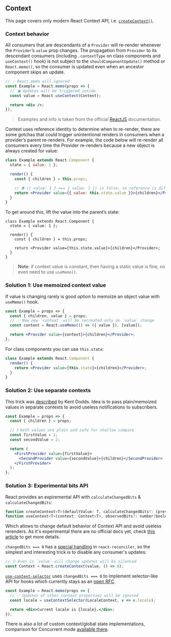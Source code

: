 
## Context

This page covers only modern React Context API, i.e. [`createContext()`](https://reactjs.org/docs/context.html).

### Context behavior

All consumers that are descendants of a `Provider` will re-render whenever the `Provider`’s `value` prop changes. The propagation from `Provider` to its descendant consumers (including `.contextType` on class components and `useContext()` hook) is not subject to the `shouldComponentUpdate()` method or `React.memo()`, so the consumer is updated even when an ancestor component skips an update.

```jsx
// 💡 React.memo will ignored
const Example = React.memo(props => {
  // 💣 Updates will be triggered inside
  const value = React.useContext(Context);

  return <div />;
});
```

> Examples and info is taken from the official [ReactJS](https://reactjs.org/docs/context.html#caveats) documentation.

Context uses reference identity to determine when to re-render, there are some gotchas that could trigger
unintentional renders in consumers when a provider’s parent re-renders.
For example, the code below will re-render all consumers every time the Provider re-renders
because a new object is always created for value:

```jsx
class Example extends React.Component {
  state = { value: 1 };

  render() {
    const { children } = this.props;

    // ⛔ ({ value: 1 } === { value: 1 }) is false, so reference is different
    return <Provider value={{ value: this.state.value }}>{children}</Provider>;
  }
}
```

To get around this, lift the value into the parent’s state:

```tsx
class Example extends React.Component {
  state = { value: 1 };

  render() {
    const { children } = this.props;

    return <Provider value={this.state.value}>{children}</Provider>;
  }
}
```

<ContextUnmemoizedExample />

> **Note**: if context value is constant, then having a static value is fine, no even need to use `useMemo()`.

### Solution 1: Use memoized context value

If value is changing rarely is good option to memoize an object value with `useMemo()` hook.

```jsx
const Example = props => {
  const { children, value } = props;
  // ✅ Now new `context` will be recreated only on `value` change
  const context = React.useMemo(() => ({ value }), [value]);

  return <Provider value={context}>{children}</Provider>;
};
```

<ContextMemoized />

For class components you can use `this.state`:

```jsx
class Example extends React.Component {
  render() {
    return <Provider value={this.state}>{children}</Provider>;
  }
}
```

### Solution 2: Use separate contexts

This trick was [described](https://kentcdodds.com/blog/how-to-use-react-context-effectively) by Kent Dodds. Idea is to pass plain/memoized
values in separate contexts to avoid useless notifications to subscribers.

```jsx
const Example = props => {
  const { children } = props;

  // ❗ both values are plain and safe for shallow compare
  const firstValue = 1;
  const secondValue = 2;

  return (
    <FirstProvider value={firstValue}>
      <SecondProvider value={secondValue}>{children}</SecondProvider>
    </FirstProvider>
  );
};
```

<ContextSeparate />

### Solution 3: Experimental bits API

React provides an expiremental API with `calculateChangedBits` & `calculateChangedBits`:

```jsx
function createContext<T>(defaultValue: T, calculateChangedBits?: (prev: T, next: T) => number): Context<T>;
function useContext<T>(context: Context<T>, observedBits?: number|boolean): T;
```

Which allows to change default behavior of Context API and avoid useless rerenders. As it's experimental there are no official docs yet, check [this article](https://medium.com/@leonardobrunolima/react-tips-context-api-performance-considerations-d964f3ad3087) to get more details.

`changedBits === 0` has a [special handling](https://github.com/facebook/react/blob/9b0bd43550206e04bfe9ca695e5981eff0e2d03f/packages/react-reconciler/src/ReactFiberBeginWork.js#L2304) in `react-reconciler`, so the simplest and interesting trick is to disable any consumer's updates:

```jsx
// ☠️ Even is `value` will change updates will be silenced
const Context = React.createContext(value, () => 0);
```

[`use-context-selector`](https://www.npmjs.com/package/use-context-selector) uses `changedBits === 0` to implement selector-like API for hooks which currently stays as an [open RFC](https://github.com/reactjs/rfcs/pull/119).

```jsx
const Example = React.memo(props => {
  // ✅ Updates of other context properties will be ignored
  const locale = useContextSelector(LocaleContext, v => v.locale);

  return <div>Current locale is {locale}.</div>;
});
```

<ContextSelectorExample />

There is also a lot of custom context/global state implementations, comparison
for Concurrent mode [available there](https://github.com/dai-shi/will-this-react-global-state-work-in-concurrent-mode).
